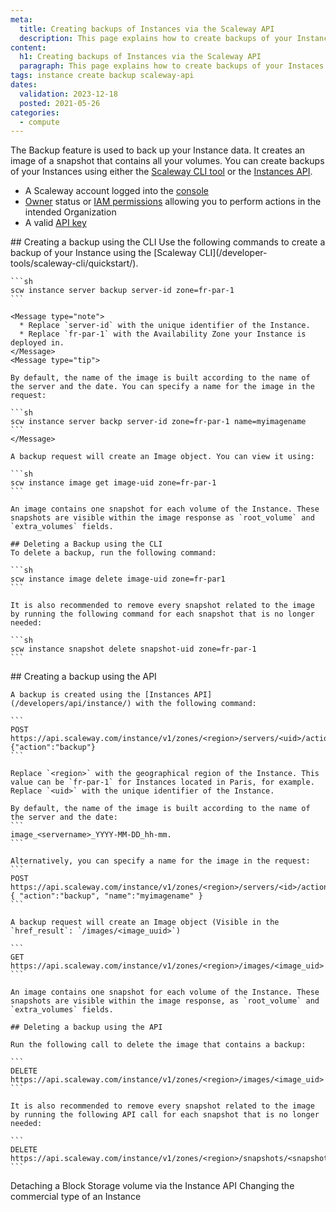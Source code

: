 ```yaml
---
meta:
  title: Creating backups of Instances via the Scaleway API
  description: This page explains how to create backups of your Instances with the Scaleway API
content:
  h1: Creating backups of Instances via the Scaleway API
  paragraph: This page explains how to create backups of your Instaces with the Scaleway API
tags: instance create backup scaleway-api
dates:
  validation: 2023-12-18
  posted: 2021-05-26
categories:
  - compute
---
```


The Backup feature is used to back up your Instance data. It creates an image of a snapshot that contains all your volumes. You can create backups of your Instances using either the [Scaleway CLI tool](/developer-tools/scaleway-cli/quickstart/) or the [Instances API](/developers/api/instance/).

<Macro id="requirements" />

- A Scaleway account logged into the [console](https://console.scaleway.com)
- [Owner](/identity-and-access-management/iam/concepts/#owner) status or [IAM permissions](/identity-and-access-management/iam/concepts/#permission) allowing you to perform actions in the intended Organization
- A valid [API key](/identity-and-access-management/iam/how-to/create-api-keys/)


<Tabs id="createbackup">

  <TabsTab label="CLI">
    ## Creating a backup using the CLI
    Use the following commands to create a backup of your Instance using the [Scaleway CLI](/developer-tools/scaleway-cli/quickstart/).

    ```sh
    scw instance server backup server-id zone=fr-par-1
    ```

    <Message type="note">
      * Replace `server-id` with the unique identifier of the Instance.
      * Replace `fr-par-1` with the Availability Zone your Instance is deployed in.
    </Message>
    <Message type="tip">

    By default, the name of the image is built according to the name of the server and the date. You can specify a name for the image in the request:

    ```sh
    scw instance server backp server-id zone=fr-par-1 name=myimagename
    ```
    </Message>

    A backup request will create an Image object. You can view it using:

    ```sh
    scw instance image get image-uid zone=fr-par-1
    ```

    An image contains one snapshot for each volume of the Instance. These snapshots are visible within the image response as `root_volume` and `extra_volumes` fields.

    ## Deleting a Backup using the CLI
    To delete a backup, run the following command:

    ```sh
    scw instance image delete image-uid zone=fr-par1
    ```

    It is also recommended to remove every snapshot related to the image by running the following command for each snapshot that is no longer needed:

    ```sh
    scw instance snapshot delete snapshot-uid zone=fr-par-1
    ```
  </TabsTab>

  <TabsTab label="API">
    ## Creating a backup using the API

    A backup is created using the [Instances API](/developers/api/instance/) with the following command:

    ```
    POST https://api.scaleway.com/instance/v1/zones/<region>/servers/<uid>/action
    {"action":"backup"}
    ```

    Replace `<region>` with the geographical region of the Instance. This value can be `fr-par-1` for Instances located in Paris, for example. Replace `<uid>` with the unique identifier of the Instance.

    By default, the name of the image is built according to the name of the server and the date:
    ```
    image_<servername>_YYYY-MM-DD_hh-mm.
    ```

    Alternatively, you can specify a name for the image in the request:
    ```
    POST https://api.scaleway.com/instance/v1/zones/<region>/servers/<id>/action
    { "action":"backup", "name":"myimagename" }
    ```

    A backup request will create an Image object (Visible in the `href_result`: `/images/<image_uuid>`)

    ```
    GET https://api.scaleway.com/instance/v1/zones/<region>/images/<image_uid>
    ```

    An image contains one snapshot for each volume of the Instance. These snapshots are visible within the image response, as `root_volume` and `extra_volumes` fields.

    ## Deleting a backup using the API

    Run the following call to delete the image that contains a backup:

    ```
    DELETE https://api.scaleway.com/instance/v1/zones/<region>/images/<image_uid>
    ```

    It is also recommended to remove every snapshot related to the image by running the following API call for each snapshot that is no longer needed:

    ```
    DELETE https://api.scaleway.com/instance/v1/zones/<region>/snapshots/<snapshot_uid>
    ```
  </TabsTab>
</Tabs>

<Navigation>
  <PreviousButton to="/compute/instances/api-cli/detaching-a-volume/">Detaching a Block Storage volume via the Instance API</PreviousButton>
  <NextButton to="/compute/instances/api-cli/migrating-instances/">Changing the commercial type of an Instance</NextButton>
</Navigation>